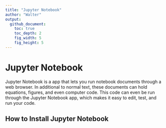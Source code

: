 ```yaml
---
title: "Jupyter Notebook"
author: "Walter"
output:
  github_document:
    toc: true
    toc_depth: 2
    fig_width: 5
    fig_height: 5
---
```


# Jupyter Notebook

Jupyter Notebook is a app that lets you run notebook documents through a web browser.  In additional to normal text, these documents can hold equations, figures, and even computer code.  This code can even be run through the Jupyter Notebook app, which makes it easy to edit, test, and run your code.

## How to Install Jupyter Notebook

